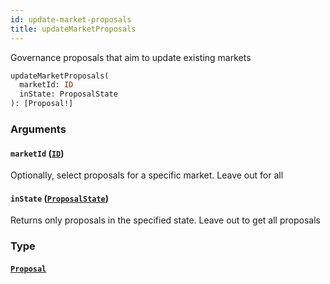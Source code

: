 ```yaml
---
id: update-market-proposals
title: updateMarketProposals
---
```



Governance proposals that aim to update existing markets

```graphql
updateMarketProposals(
  marketId: ID
  inState: ProposalState
): [Proposal!]
```


### Arguments

#### `marketId` ([`ID`](/docs/mainnet/graphql/scalars/id))

Optionally, select proposals for a specific market. Leave out for all


#### `inState` ([`ProposalState`](/docs/mainnet/graphql/enums/proposal-state))

Returns only proposals in the specified state. Leave out to get all proposals


### Type

#### [`Proposal`](/docs/mainnet/graphql/objects/proposal) 






